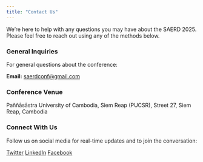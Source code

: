 ---
title: "Contact Us"
---

We're here to help with any questions you may have about the SAERD 2025. Please feel free to reach out using any of the methods below.

:::: {.grid}

::: {.g-col-12 .g-col-md-6}
### General Inquiries
For general questions about the conference:

**Email:** [saerdconf@gmail.com](mailto:saerdconf@gmail.com)  

:::

::::

### Conference Venue
Paññāsāstra University of Cambodia, Siem Reap (PUCSR), Street 27, Siem Reap, Cambodia

### Connect With Us

Follow us on social media for real-time updates and to join the conversation:

<div class="social-links">
  <a href="https://x.com/Sethakech" class="me-3"><i class="bi bi-twitter"></i> Twitter</a>
  <a href="https://www.linkedin.com/company/sethakech/" class="me-3"><i class="bi bi-linkedin"></i> LinkedIn</a>
  <a href="https://www.facebook.com/Sethakech" class="me-3"><i class="bi bi-facebook"></i> Facebook</a>
</div>